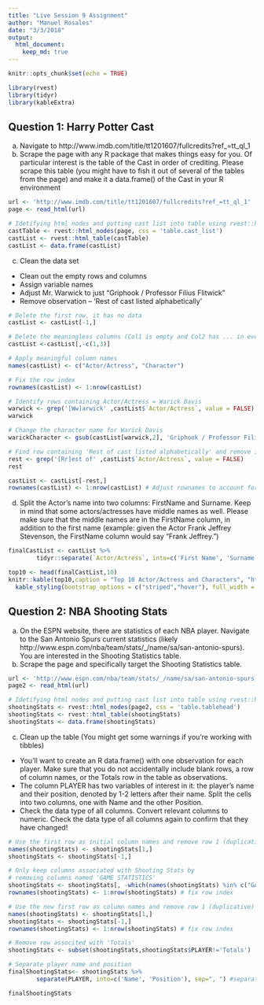 ```yaml
---
title: "Live Session 9 Assignment"
author: "Manuel Rosales"
date: "3/3/2018"
output:
  html_document:
    keep_md: true
---
```


```r
knitr::opts_chunk$set(echo = TRUE)
```

```r
library(rvest)
library(tidyr)
library(kableExtra)
```

## Question 1: Harry Potter Cast

a. Navigate to http://www.imdb.com/title/tt1201607/fullcredits?ref_=tt_ql_1
b. Scrape the page with any R package that makes things easy for you. Of particular interest is the table of the Cast in order of crediting. Please scrape this table (you might have to fish it out of several of the tables from the page) and make it a data.frame() of the Cast in your R environment

```r
url <- 'http://www.imdb.com/title/tt1201607/fullcredits?ref_=tt_ql_1'
page <- read_html(url)

# Idetifying html nodes and putting cast list into table using rvest::html_table
castTable <- rvest::html_nodes(page, css = 'table.cast_list')
castList <- rvest::html_table(castTable)
castList <- data.frame(castList)
```

c. Clean the data set

* Clean out the empty rows and columns
* Assign variable names
* Adjust Mr. Warwick to just “Griphook / Professor Filius Flitwick”
* Remove observation -- 'Rest of cast listed alphabetically'

```r
# Delete the first row, it has no data
castList <- castList[-1,]

# Delete the meaningless columns (Col1 is empty and Col2 has ... in every row)
castList <-castList[,-c(1,3)]

# Apply meaningful column names
names(castList) <- c("Actor/Actress", "Character")

# Fix the row index
rownames(castList) <- 1:nrow(castList)

# Identify rows containing Actor/Actress = Warick Davis
warwick <- grep('[Ww]arwick' ,castList$`Actor/Actress`, value = FALSE)
warwick

# Change the character name for Warick Davis
warickCharacter <- gsub(castList[warwick,2], 'Griphook / Professor Filius Flitwick',castList[warwick,2])

# Find row containing 'Rest of cast listed alphabetically' and remove it
rest <- grep('[Rr]est of' ,castList$`Actor/Actress`, value = FALSE)
rest

castList <- castList[-rest,]
rownames(castList) <- 1:nrow(castList) # Adjust rownames to account for deleted row
```

d. Split the Actor’s name into two columns: FirstName and Surname. Keep in mind that some actors/actresses have middle names as well. Please make sure that the middle names are in the FirstName column, in addition to the first name (example: given the Actor Frank Jeffrey Stevenson, the FirstName column would say “Frank Jeffrey.”)

```r
finalCastList <- castList %>%
        tidyr::separate(`Actor/Actress`, into=c('First Name', 'Surname'), sep='[ ](?=[^ ]+$)') # separate by the last space

top10 <- head(finalCastList,10)
knitr::kable(top10,caption = "Top 10 Actor/Actress and Characters", "html") %>%
  kable_styling(bootstrap_options = c("striped","hover"), full_width = F)
```

## Question 2: NBA Shooting Stats

a. On the ESPN website, there are statistics of each NBA player. Navigate to the San Antonio Spurs current statistics (likely http://www.espn.com/nba/team/stats/_/name/sa/san-antonio-spurs). You are interested in the Shooting Statistics table.
b. Scrape the page and specifically target the Shooting Statistics table.

```r
url <- 'http://www.espn.com/nba/team/stats/_/name/sa/san-antonio-spurs)'
page2 <- read_html(url)

# Idetifying html nodes and putting cast list into table using rvest::html_table
shootingStats <- rvest::html_nodes(page2, css = 'table.tablehead')
shootingStats <- rvest::html_table(shootingStats)
shootingStats <- data.frame(shootingStats)
```

c. Clean up the table (You might get some warnings if you’re working with tibbles)
+ You’ll want to create an R data.frame() with one observation for each player. Make sure that you do not accidentally include blank rows, a row of column names, or the Totals row in the table as observations.
+ The column PLAYER has two variables of interest in it: the player’s name and their position, denoted by 1-2 letters after their name. Split the cells into two columns, one with Name and the other Position.
+ Check the data type of all columns. Convert relevant columns to numeric. Check the data type of all columns again to confirm that they have changed!

```r
# Use the first row as initial column names and remove row 1 (duplicative)
names(shootingStats) <- shootingStats[1,] 
shootingStats <- shootingStats[-1,]

# Only keep columns associated with Shooting Stats by 
# removing columns named 'GAME STATISTICS' 
shootingStats <- shootingStats[, -which(names(shootingStats) %in% c("GAME STATISTICS"))] 
rownames(shootingStats) <- 1:nrow(shootingStats) # fix row index

# Use the new first row as column names and remove row 1 (duplicative)
names(shootingStats) <- shootingStats[1,] 
shootingStats <- shootingStats[-1,]
rownames(shootingStats) <- 1:nrow(shootingStats) # fix row index

# Remove row associted with 'Totals'
shootingStats <- subset(shootingStats,shootingStats$PLAYER!='Totals')

# Separate player name and position
finalShootingStats<- shootingStats %>%
        separate(PLAYER, into=c('Name', 'Position'), sep=", ") #separate by ,+a space

finalShootingStats

```